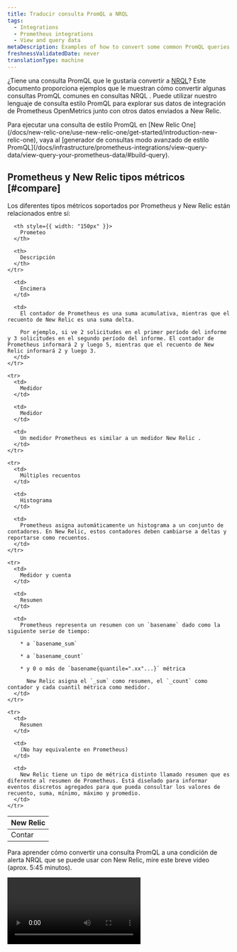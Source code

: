 ```yaml
---
title: Traducir consulta PromQL a NRQL
tags:
  - Integrations
  - Prometheus integrations
  - View and query data
metaDescription: Examples of how to convert some common PromQL queries for your Prometheus OpenMetrics integration to an equivalent NRQL metric query in New Relic.
freshnessValidatedDate: never
translationType: machine
---
```


¿Tiene una consulta PromQL que le gustaría convertir a [NRQL](/docs/query-data/nrql-new-relic-query-language/getting-started/introduction-nrql)? Este documento proporciona ejemplos que le muestran cómo convertir algunas consultas PromQL comunes en consultas NRQL . Puede utilizar nuestro lenguaje de consulta estilo PromQL para explorar sus datos de integración de Prometheus OpenMetrics junto con otros datos enviados a New Relic.

<Callout variant="tip">
  Para ejecutar una consulta de estilo PromQL en [New Relic One](/docs/new-relic-one/use-new-relic-one/get-started/introduction-new-relic-one), vaya al [generador de consultas modo avanzado de estilo PromQL](/docs/infrastructure/prometheus-integrations/view-query-data/view-query-your-prometheus-data/#build-query).
</Callout>

## Prometheus y New Relic tipos métricos [#compare]

Los diferentes tipos métricos soportados por Prometheus y New Relic están relacionados entre sí:

<table>
  <thead>
    <tr>
      <th style={{ width: "150px" }}>
        New Relic
      </th>

      <th style={{ width: "150px" }}>
        Prometeo
      </th>

      <th>
        Descripción
      </th>
    </tr>
  </thead>

  <tbody>
    <tr>
      <td>
        Contar
      </td>

      <td>
        Encimera
      </td>

      <td>
        El contador de Prometheus es una suma acumulativa, mientras que el recuento de New Relic es una suma delta.

        Por ejemplo, si ve 2 solicitudes en el primer período del informe y 3 solicitudes en el segundo período del informe. El contador de Prometheus informará 2 y luego 5, mientras que el recuento de New Relic informará 2 y luego 3.
      </td>
    </tr>

    <tr>
      <td>
        Medidor
      </td>

      <td>
        Medidor
      </td>

      <td>
        Un medidor Prometheus es similar a un medidor New Relic .
      </td>
    </tr>

    <tr>
      <td>
        Múltiples recuentos
      </td>

      <td>
        Histograma
      </td>

      <td>
        Prometheus asigna automáticamente un histograma a un conjunto de contadores. En New Relic, estos contadores deben cambiarse a deltas y reportarse como recuentos.
      </td>
    </tr>

    <tr>
      <td>
        Medidor y cuenta
      </td>

      <td>
        Resumen
      </td>

      <td>
        Prometheus representa un resumen con un `basename` dado como la siguiente serie de tiempo:

        * a `basename_sum`

        * a `basename_count`

        * y 0 o más de `basename{quantile=".xx"...}` métrica

          New Relic asigna el `_sum` como resumen, el `_count` como contador y cada cuantil métrica como medidor.
      </td>
    </tr>

    <tr>
      <td>
        Resumen
      </td>

      <td>
        (No hay equivalente en Prometheus)
      </td>

      <td>
        New Relic tiene un tipo de métrica distinto llamado resumen que es diferente al resumen de Prometheus. Está diseñado para informar eventos discretos agregados para que pueda consultar los valores de recuento, suma, mínimo, máximo y promedio.
      </td>
    </tr>
  </tbody>
</table>

Para aprender cómo convertir una consulta PromQL a una condición de alerta NRQL que se puede usar con New Relic, mire este breve video (aprox. 5:45 minutos).

<Video id="oFBJY3OSvLM" type="youtube" />

## Mapeo entre NRQL y nuestra consulta estilo PromQL [#explore-data]

<Callout variant="tip">
  Para ver cómo New Relic traduce una consulta de estilo PromQL a NRQL, escriba una consulta en la [pestaña estilo PromQL del generador de consultas](#prom-ql-example) y luego cambie a la [pestañaNRQL ](/docs/chart-builder/use-chart-builder/choose-data/use-advanced-nrql-mode-specify-data).
</Callout>

Esta tabla muestra el mapeo entre NRQL y nuestra consulta estilo PromQL al explorar datos. Para obtener más información contextual, consulte los [ejemplos](#prom-ql-example).

<table>
  <thead>
    <tr>
      <th style={{ width: "300px" }}>
        Descripción
      </th>

      <th>
        Mapeo entre NRQL y consulta estilo PromQL
      </th>
    </tr>
  </thead>

  <tbody>
    <tr>
      <td>
        <DNT>
          **Search for attributes:**
        </DNT>

        Explora el atributo en la `container_memory_usage_bytes` métrica.
      </td>

      <td>
        * PromQL:

          ```promql
          container_memory_usage_bytes
          ```

        * NRQL:

          ```sql
          FROM Metric SELECT keyset() WHERE metricName = 'container_memory_usage_bytes'
          ```
      </td>
    </tr>

    <tr>
      <td>
        <DNT>
          **Find attribute&apos;s value:**
        </DNT>

        Explore el valor actual de la `container_memory_usage_bytes` métrica para el atributo único `id` .
      </td>

      <td>
        * PromQL:

          ```promql
          sum(container_memory_usage_bytes) by (id)
          ```

        * NRQL:

          ```sql
          FROM Metric SELECT sum(container_memory_usage_bytes) FACET id
          ```
      </td>
    </tr>

    <tr>
      <td>
        <DNT>
          **Visualize the attribute&apos;s value:**
        </DNT>

        Grafique el valor de la métrica `container_memory_usage_bytes` con el valor del atributo `id` dado.
      </td>

      <td>
        * PromQL:

          ```promql
          container_memory_usage_bytes{id="/"}
          ```

        * NRQL:

          ```sql
          FROM Metric SELECT latest(container_memory_usage_bytes) WHERE id = '/' TIMESERIES
          ```
      </td>
    </tr>
  </tbody>
</table>

<CollapserGroup>
  <Collapser id="prom-ql-example" title="Ejemplo de consulta estilo PromQL">
    <DNT>
      **1. Start your query.**
    </DNT>

    Al explorar sus datos para una métrica particular en PromQL, como la memoria por uso de contenedor en bytes, puede comenzar con una consulta como:

    ```promql
    container_memory_usage_bytes
    ```

    Esto trazará todas las series de tiempo métricas únicas para la métrica de entrada.

    <DNT>
      **2. Filter the query results.**
    </DNT>

    Al observar los datos, puede agregar más parámetros de consulta para filtrar el número de series de tiempo métricas. Por ejemplo, si solo desea series temporales en las que `id` sea `/`, la consulta de estilo PromQL será:

    ```promql
    container_memory_usage_bytes{id="/"}
    ```

    <img src="/images/infrastructure_screenshot-crop_promql-query.webp" style={{ width: '100%' }} />

    <figcaption>
      <DNT>**PromQL-style example:**</DNT> To filter the data, run this PromQL-style query: <DNT>container\_memory\_usage\_bytes\{id=&quot;/&quot;.</DNT>
    </figcaption>
  </Collapser>

  <Collapser id="nrql-query-example" title="Ejemplo de consulta NRQL">
    <DNT>
      **1. Query available metrics.**
    </DNT>

    Para explorar sus datos, comience mirando todas las métricas disponibles. Utilice la siguiente consulta NRQL:

    ```sql
    FROM Metric SELECT uniques(metricName)
    ```

    <DNT>
      **2. Find unique attributes.**
    </DNT>

    Una vez que hayas encontrado la métrica que deseas revisar, como `container_memory_usage_bytes`, puedes encontrar el atributo único con la siguiente consulta:

    ```sql
    FROM Metric SELECT keyset() WHERE metricName = 'container_memory_usage_bytes'
    ```

    Los resultados mostrarán cada clave de atributo disponible y el tipo de valor (cadena, booleano o número).

    <DNT>
      **3. Aggregate and chart the metrics.**
    </DNT>

    Para trazar gráficos métricos usando NRQL, primero necesita una función de agregación. Por ejemplo, puede utilizar `latest` para medidor, `sum` para recuentos y `average` para resúmenes.

    Como muestra el siguiente gráfico, todas las series temporales únicas se agregan en una serie temporal única de forma predeterminada:

    <img src="/images/infrastructure_screenshot-crop_nrql-query-example.webp" style={{width: '100%'}} />

    <figcaption>
      <DNT>**[one.newrelic.com &gt; All capabilities](https://one.newrelic.com/all-capabilities) &amp;gt; Query your data**</DNT>: Este ejemplo muestra los datos que ves después de ejecutar FROM métrica SELECT keyset() WHERE metricName = &amp;apos;container\_memory\_usage\_bytes&amp;apos;.
    </figcaption>

    <DNT>
      **4. View metrics by ID.**
    </DNT>

    Para ver la serie temporal métrica única con varios valores `id` , ejecute la siguiente consulta:

    ```sql
    FROM Metric SELECT latest(container_memory_usage_bytes) FACET id
    ```

    <img src="/images/infrastructure_screenshot-crop_metric-id.webp" style={{width: '100%'}} />

    <figcaption>
      <DNT>**[one.newrelic.com &gt; All capabilities](https://one.newrelic.com/all-capabilities) &amp;gt; Query your data**</DNT>: Este ejemplo muestra los datos que ves después de ejecutar FROM métrica SELECT latest(container\_memory\_usage\_bytes) FACET id.
    </figcaption>

    <DNT>
      **5. Add the selected ID to the query.**
    </DNT>

    A continuación, puede seleccionar un valor `id` y colocarlo en la cláusula NRQL `WHERE` .

    ```sql
    FROM Metric SELECT latest(container_memory_usage_bytes) WHERE id = "/" TIMESERIES
    ```

    <img src="/images/infrastructure_screenshot-crop_add-selected-id.webp" style={{width: '100%'}} />

    <figcaption>
      <DNT>**[one.newrelic.com &gt; All capabilities](https://one.newrelic.com/all-capabilities) &amp;gt; Query your data**</DNT>: Este ejemplo muestra los datos que se muestran después de ejecutar `From Metric select latest(container_memory_usage_bytes) where id = "/" TIMESERIES`.
    </figcaption>
  </Collapser>
</CollapserGroup>

## Ejemplos de filtrado [#filter-data]

Tanto nuestro lenguaje de consulta estilo PromQL como NRQL proporcionan sintaxis para filtrar el número de series de tiempo métricas únicas.

* El estilo PromQL utiliza corchetes para filtrar.
* NRQL utiliza una cláusula `WHERE` .

A continuación se muestran algunos ejemplos de consultas:

<table>
  <thead>
    <tr>
      <th style={{ width: "250px" }}>
        Descripción
      </th>

      <th>
        Consulta estilo PromQL y NRQL
      </th>
    </tr>
  </thead>

  <tbody>
    <tr>
      <td>
        Seleccione datos con valores específicos.
      </td>

      <td>
        * PromQL:

          ```promql
          go_memstats_heap_alloc_bytes{job="apiserver", instance="1234"})
          ```

        * NRQL:

          Para seleccionar solo datos con valores específicos en NRQL, use la cláusula `WHERE` con `=`. En este ejemplo, todos los datos deben tener el valor seleccionado para el trabajo y el controlador.

          ```sql
          FROM Metric SELECT latest(go_memstats_heap_alloc_bytes) WHERE job = 'apiserver' AND instance = '1234' TIMESERIES
          ```
      </td>
    </tr>

    <tr>
      <td>
        Seleccione datos con múltiples valores.
      </td>

      <td>
        * PromQL:

          ```promql
          go_memstats_heap_alloc_bytes{environment=~"staging|testing|development",method!="GET"}
          ```

        * NRQL:

          En NRQL, utilice la cláusula `in` para seleccionar varios valores para un atributo y el signo `!=` para seleccionar todos los valores excepto el que aparece en la lista. En este ejemplo, el entorno puede ser `staging`, `testing` o `development` y el método no puede ser `GET`.

          ```sql
          FROM Metric SELECT latest(go_memstats_heap_alloc_bytes) 
          WHERE environment IN ('staging', 'testing', 'development') 
          AND method != 'GET' TIMESERIES
          ```
      </td>
    </tr>

    <tr>
      <td>
        Seleccione datos utilizando valores de cadena parciales.
      </td>

      <td>
        * PromQL:

          ```promql
          go_memstats_heap_alloc_bytes{job=~"api.*"}
          ```

        * NRQL:

          En NRQL utilice la cláusula `LIKE` para hacer coincidir parte de un valor de cadena. En este ejemplo, se devolverán todos los datos donde el atributo del trabajo comience con `api`.

          ```sql
          FROM Metric SELECT latest(go_memstats_heap_alloc_bytes) WHERE job LIKE 'api%' TIMESERIES
          ```
      </td>
    </tr>
  </tbody>
</table>

## Ejemplos de consulta de estilo PromQL a NRQL [#examples]

Puede simular la siguiente consulta estilo PromQL con NRQL consulta:

<table>
  <thead>
    <tr>
      <th style={{ width: "250px" }}>
        Descripción
      </th>

      <th>
        Consulta estilo PromQL y NRQL
      </th>
    </tr>
  </thead>

  <tbody>
    <tr>
      <td>
        Mida la tasa por segundo durante el último minuto de la métrica `http_request_total` .
      </td>

      <td>
        * PromQL:

          ```promql
          sum(rate(http_requests_total[1m]))
          ```

        * NRQL:

          ```sql
          FROM Metric SELECT rate(sum(http_request_total), 1 second) TIMESERIES 1 minute
          ```
      </td>
    </tr>

    <tr>
      <td>
        Grafica la diferencia de las dos métricas, luego divide por 1024.
      </td>

      <td>
        * PromQL:

          ```promql
          (instance_memory_limit_bytes - instance_memory_usage_bytes) / 1024
          ```

        * NRQL:

          ```sql
          FROM Metric SELECT (latest(instance_memory_limit_bytes) - latest(instance_memory_usage_bytes)) / 1024 TIMESERIES
          ```
      </td>
    </tr>

    <tr>
      <td>
        Proporcione la tasa sumada por intervalo de 30 segundos por cada controlador.
      </td>

      <td>
        * PromQL:

          ```promql
          sum(rate(http_requests_total[30s])) by (handler)
          ```

        * NRQL:

          ```sql
          FROM Metric SELECT rate(sum(http_requests_total), 30 seconds) FACET handler TIMESERIES
          ```
      </td>
    </tr>

    <tr>
      <td>
        Grafica la diferencia en las dos métricas donde la instancia se llama `foo` y el `fstype` es `ext4` o `xfs`.
      </td>

      <td>
        * PromQL:

          ```promql
          (node_filesystem_free_bytes{instance='foo',fstype=~"ext4|xfs"} / node_filesystem_size_bytes{instance='foo',fstype=~"ext4|xfs"})
          ```

        * NRQL:

          ```sql
          FROM Metric SELECT latest(node_filesystem_free_bytes) / latest(node_filesystem_size_bytes) 
          WHERE instance = 'foo' AND fstype IN ('ext4', 'xfs')
          ```
      </td>
    </tr>
  </tbody>
</table>